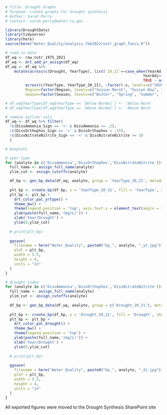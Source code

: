 ```r
# Title: Drought Graphs
# Purpose: create graphs for drought synthesis
# Author: Sarah Perry
# Contact: sarah.perry@water.ca.gov
```

```r
library(DroughtData)
library(tidyverse)
library(here)
source(here("Water_Quality/analysis_feb2022/nutr_graph_funcs.R"))
```

```r
# read in data
df_wq <- raw_nutr_1975_2021
df_wq <- drt_add_yr_assign(df_wq)
df_wq <- df_wq %>%
    mutate(across(c(Drought, YearType), list(`20_21`=~case_when(YearAdj==2021 ~ "2021", 
                                                              YearAdj==2020 ~ "2020", 
                                                              TRUE ~ as.character(.x)))),
         across(c(YearType, YearType_20_21), ~factor(.x, levels=c("2020", "2021", "Critical", "Dry", "Below Normal", "Above Normal", "Wet"))),
         Region=factor(Region, levels=c("Suisun Marsh", "Suisun Bay", "Confluence", "SouthCentral", "North")),
         Season=factor(Season, levels=c("Winter", "Spring", "Summer", "Fall")))

# df_wq$YearType[df_wq$YearType == 'Below Normal'] <- 'Below Norm'
# df_wq$YearType[df_wq$YearType == 'Above Normal'] <- 'Above Norm'
```

```r
# remove outlier vals
df_wq <- df_wq %>% filter(
  !c(DissAmmonia_Sign == '<' & DissAmmonia >= .2),
  !c(DissOrthophos_Sign == '<' & DissOrthophos > .15),
  !c(DissNitrateNitrite_Sign == '<' & DissNitrateNitrite >= 3)
  )
```

```r
# boxplots

# year type
for (analyte in c('DissAmmonia','DissOrthophos','DissNitrateNitrite')){
  full_name <- assign_full_name(analyte)
  ylim_cut <- assign_cutoffs(analyte)

  df_bp <- gen_bp_data(df_wq, analyte, group = 'YearType_20_21', metadat = c('YearType'))
  
  plt_bp <- create_bp(df_bp, x = 'YearType_20_21', fill = 'YearType', show_outliers = TRUE)
  plt_bp <- plt_bp +
    drt_color_pal_yrtype() +
    theme_bw() +
    theme(legend.position = 'top', axis.text.x = element_text(angle = 13, vjust = 0.5)) +
    ylab(paste(full_name,'(mg/L)')) +
    xlab('Year/Drought') +
    ylim(0,ylim_cut)
  
  # print(plt_bp)
  
  ggsave(
    filename = here("Water_Quality", paste0("bp_", analyte, "_yt.jpg")), 
    plot = plt_bp, 
    width = 5.5, 
    height = 4,
    units = "in"
  )
}

# drought index
for (analyte in c('DissAmmonia','DissOrthophos','DissNitrateNitrite')){
  full_name <- assign_full_name(analyte)
  ylim_cut <- assign_cutoffs(analyte)
  
  df_bp <- gen_bp_data(df_wq, analyte, group = c('Drought_20_21'), metadat = c('Drought'))
  
  plt_bp <- create_bp(df_bp, x = 'Drought_20_21', fill = 'Drought', show_outliers = TRUE)
  plt_bp <- plt_bp +
    drt_color_pal_drought() +
    theme_bw() +
    theme(legend.position = 'top') +
    ylab(paste(full_name,'(mg/L)')) +
    xlab('Year/Drought') +
    ylim(0,ylim_cut)
  
  # print(plt_bp)
  
  ggsave(
    filename = here("Water_Quality", paste0("bp_", analyte, "_di.jpg")), 
    plot = plt_bp, 
    width = 5.5, 
    height = 4,
    units = "in"
  )
}
```

All exported figures were moved to the Drought Synthesis SharePoint site

